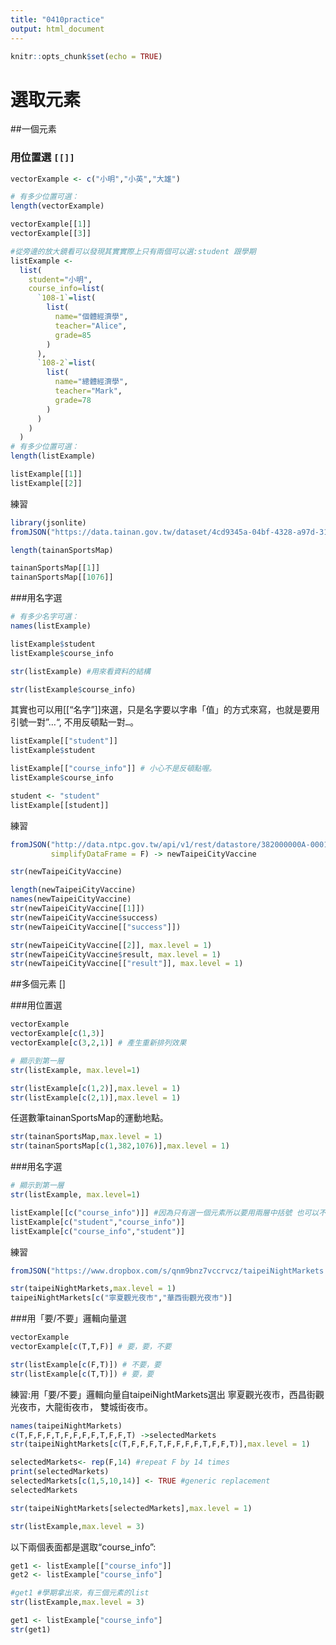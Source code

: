 ```yaml
---
title: "0410practice"
output: html_document
---
```


```r
knitr::opts_chunk$set(echo = TRUE)
```

# 選取元素

##一個元素

### 用位置選 `[[]]` {#choosebyposition}
```r
vectorExample <- c("小明","小英","大雄")

# 有多少位置可選：
length(vectorExample)
```

```r
vectorExample[[1]]
vectorExample[[3]]
```

```r
#從旁邊的放大鏡看可以發現其實實際上只有兩個可以選:student 跟學期
listExample <- 
  list(
    student="小明",
    course_info=list(
      `108-1`=list(
        list(
          name="個體經濟學",
          teacher="Alice",
          grade=85
        )
      ),
      `108-2`=list(
        list(
          name="總體經濟學",
          teacher="Mark",
          grade=78
        )
      )
    )
  )
# 有多少位置可選：
length(listExample)
```

```r
listExample[[1]]
listExample[[2]]
```

練習
```r
library(jsonlite)
fromJSON("https://data.tainan.gov.tw/dataset/4cd9345a-04bf-4328-a97d-314ff78b4763/resource/afc025fc-1ef4-447c-b785-a680391d0ca1/download/tnsport2.json", simplifyDataFrame = F) -> tainanSportsMap

length(tainanSportsMap)
```

```r
tainanSportsMap[[1]]
tainanSportsMap[[1076]]
```

###用名字選
```r
# 有多少名字可選：
names(listExample)
```

```r
listExample$student
listExample$course_info 
```

```r
str(listExample) #用來看資料的結構
```

```r
str(listExample$course_info)
```

其實也可以用[["名字"]]來選，只是名字要以字串「值」的方式來寫，也就是要用引號一對"…", 不用反頓點一對`…`。
```r
listExample[["student"]]
listExample$student

listExample[["course_info"]] # 小心不是反頓點喔。
listExample$course_info
```

```r
student <- "student"
listExample[[student]]
```



練習
```r
fromJSON("http://data.ntpc.gov.tw/api/v1/rest/datastore/382000000A-000157-002",
         simplifyDataFrame = F) -> newTaipeiCityVaccine
```

```r
str(newTaipeiCityVaccine)
```

```r
length(newTaipeiCityVaccine)
names(newTaipeiCityVaccine)
str(newTaipeiCityVaccine[[1]])
str(newTaipeiCityVaccine$success)
str(newTaipeiCityVaccine[["success"]])

str(newTaipeiCityVaccine[[2]], max.level = 1)
str(newTaipeiCityVaccine$result, max.level = 1)
str(newTaipeiCityVaccine[["result"]], max.level = 1)
```


##多個元素 []

###用位置選
```r
vectorExample
vectorExample[c(1,3)]
vectorExample[c(3,2,1)] # 產生重新排列效果
```

```r
# 顯示到第一層
str(listExample, max.level=1)

str(listExample[c(1,2)],max.level = 1)
str(listExample[c(2,1)],max.level = 1)
```

任選數筆tainanSportsMap的運動地點。
```r
str(tainanSportsMap,max.level = 1)
str(tainanSportsMap[c(1,382,1076)],max.level = 1)
```

###用名字選
```r
# 顯示到第一層
str(listExample, max.level=1)

listExample[[c("course_info")]] #因為只有選一個元素所以要用兩層中括號 也可以不用c 就跟前面選單一元素一樣
listExample[c("student","course_info")]
listExample[c("course_info","student")]
```

練習
```r
fromJSON("https://www.dropbox.com/s/qnm9bnz7vccrvcz/taipeiNightMarkets.json?dl=1", simplifyDataFrame = F) -> taipeiNightMarkets
```

```r
str(taipeiNightMarkets,max.level = 1)
taipeiNightMarkets[c("寧夏觀光夜市","華西街觀光夜市")]
```

###用「要/不要」邏輯向量選
```r
vectorExample
vectorExample[c(T,T,F)] # 要，要，不要
```

```r
str(listExample[c(F,T)]) # 不要，要
str(listExample[c(T,T)]) # 要，要
```

練習:用「要/不要」邏輯向量自taipeiNightMarkets選出 寧夏觀光夜市，西昌街觀光夜市，大龍街夜市， 雙城街夜市。
```r
names(taipeiNightMarkets)
c(T,F,F,F,T,F,F,F,F,T,F,F,T) ->selectedMarkets
str(taipeiNightMarkets[c(T,F,F,F,T,F,F,F,F,T,F,F,T)],max.level = 1)
```

```r
selectedMarkets<- rep(F,14) #repeat F by 14 times 
print(selectedMarkets)
selectedMarkets[c(1,5,10,14)] <- TRUE #generic replacement
selectedMarkets
```

```r
str(taipeiNightMarkets[selectedMarkets],max.level = 1)
```


```r
str(listExample,max.level = 3)
```


以下兩個表面都是選取“course_info”:

```r
get1 <- listExample[["course_info"]]
get2 <- listExample["course_info"]
```


[[]]: 拿出某個物件值。
```r
#get1 #學期拿出來，有三個元素的list
str(listExample,max.level = 3)
```

```r
get1 <- listExample["course_info"]
str(get1)
```













